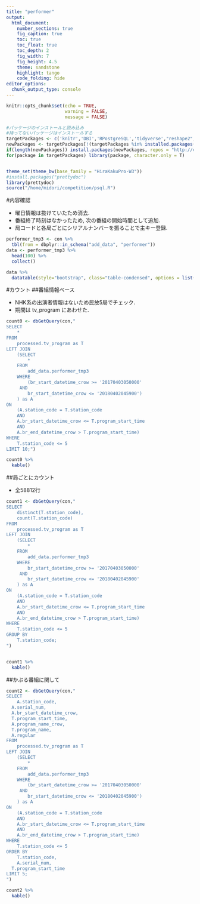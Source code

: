 ```yaml
---
title: "performer"
output:
  html_document:
    number_sections: true
    fig_caption: true
    toc: true
    toc_float: true
    toc_depth: 2
    fig_width: 7
    fig_height: 4.5
    theme: sandstone 
    highlight: tango
    code_folding: hide
editor_options: 
  chunk_output_type: console
---
```


```r
knitr::opts_chunk$set(echo = TRUE, 
                      warning = FALSE,
                      message = FALSE)
```


```r
#パッケージのインストールと読み込み
#持ってないパッケージはインストールする
targetPackages <- c('knitr','DBI','RPostgreSQL','tidyverse',"reshape2","lubridate","dbplot","DT","prettydoc") 
newPackages <- targetPackages[!(targetPackages %in% installed.packages()[,"Package"])]
if(length(newPackages)) install.packages(newPackages, repos = "http://cran.us.r-project.org")
for(package in targetPackages) library(package, character.only = T)


theme_set(theme_bw(base_family = "HiraKakuPro-W3"))
#install.packages("prettydoc")
library(prettydoc)
source("/home/midori/competition/psql.R")

```

#内容確認
  
- 曜日情報は抜けていたため消去.
- 番組終了時刻はなかったため, 次の番組の開始時間として追加.
- 局コードと各局ごとにシリアルナンバーを振ることで主キー登録.
```r
performer_tmp3 <- con %>% 
  tbl(from = dbplyr::in_schema("add_data", "performer")) 
data <- performer_tmp3 %>% 
  head(100) %>% 
  collect()

data %>% 
  datatable(style="bootstrap", class="table-condensed", options = list(dom = 'tp',scrollX = TRUE))

```


#カウント
##番組情報ベース
  
- NHK系の出演者情報はないため民放5局でチェック.
- 期間は tv_program にあわせた.  

```r
count0 <- dbGetQuery(con,"
SELECT
	*
FROM
	processed.tv_program as T
LEFT JOIN
	(SELECT
		*
	FROM
	 	add_data.performer_tmp3
	WHERE
		(br_start_datetime_crow >= '20170403050000'
	 AND
		br_start_datetime_crow <= '20180402045900')
	) as A
ON
	(A.station_code = T.station_code
	AND
	A.br_start_datetime_crow <= T.program_start_time
	AND
	A.br_end_datetime_crow > T.program_start_time)
WHERE
	T.station_code <= 5
LIMIT 10;")

count0 %>%
  kable()

```

##局ごとにカウント
  
- 全58812行

```r
count1 <- dbGetQuery(con,"
SELECT
	distinct(T.station_code),
	count(T.station_code)
FROM
	processed.tv_program as T
LEFT JOIN
	(SELECT
		*
	FROM
	 	add_data.performer_tmp3
	WHERE
		br_start_datetime_crow >= '20170403050000'
	 AND
		br_start_datetime_crow <= '20180402045900'
	) as A
ON
	(A.station_code = T.station_code
	AND
	A.br_start_datetime_crow <= T.program_start_time
	AND
	A.br_end_datetime_crow > T.program_start_time)
WHERE
	T.station_code <= 5
GROUP BY
	T.station_code;
")


count1 %>%
  kable()

```

##かぶる番組に関して

```r
count2 <- dbGetQuery(con,"
SELECT
	A.station_code,
  A.serial_num,
  A.br_start_datetime_crow,
  T.program_start_time,
  A.program_name_crow,
  T.program_name,
  A.regular
FROM
	processed.tv_program as T
LEFT JOIN
	(SELECT
		*
	FROM
	 	add_data.performer_tmp3
	WHERE
		(br_start_datetime_crow >= '20170403050000'
	 AND
		br_start_datetime_crow <= '20180402045900')
	) as A
ON
	(A.station_code = T.station_code
	AND
	A.br_start_datetime_crow <= T.program_start_time
	AND
	A.br_end_datetime_crow > T.program_start_time)
WHERE
	T.station_code <= 5
ORDER BY
	T.station_code,
	A.serial_num,
  T.program_start_time
LIMIT 5;
")

count2 %>%
  kable()

```






